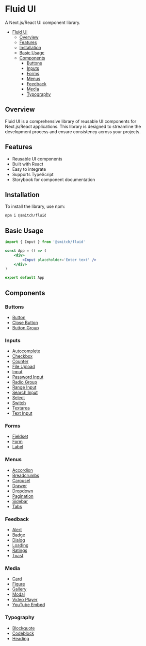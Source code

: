 # Fluid UI

A Next.js/React UI component library.

-   [Fluid UI](#fluid-ui)
    -   [Overview](#overview)
    -   [Features](#features)
    -   [Installation](#installation)
    -   [Basic Usage](#basic-usage)
    -   [Components](#components)
        -   [Buttons](#buttons)
        -   [Inputs](#inputs)
        -   [Forms](#forms)
        -   [Menus](#menus)
        -   [Feedback](#feedback)
        -   [Media](#media)
        -   [Typography](#typography)

## Overview

Fluid UI is a comprehensive library of reusable UI components for Next.js/React applications. This library is designed to streamline the development process and ensure consistency across your projects.

## Features

-   Reusable UI components
-   Built with React
-   Easy to integrate
-   Supports TypeScript
-   Storybook for component documentation

## Installation

To install the library, use npm:

```sh
npm i @smitch/fluid
```

## Basic Usage

```jsx
import { Input } from '@smitch/fluid'

const App = () => (
	<div>
		<Input placeholder='Enter text' />
	</div>
)

export default App
```

## Components

### Buttons

-   <a href='https://fluid-ui.vercel.app/?path=/docs/fluid-ui-buttons-button--docs'>Button</a>
-   <a href='https://fluid-ui.vercel.app/?path=/docs/fluid-ui-buttons-button-close-button--docs'>
    	Close Button
    </a>
-   <a href='https://fluid-ui.vercel.app/?path=/docs/fluid-ui-buttons-button-group--docs'>
    	Button Group
    </a>

### Inputs

-   <a href='https://github.com/sjmitch-git/fluent/blob/master/docs/autocomplete.md'>
    	Autocomplete
    </a>
-   <a href='https://github.com/sjmitch-git/fluent/blob/master/docs/checkbox.md'>Checkbox</a>
-   <a href='https://github.com/sjmitch-git/fluent/blob/master/docs/counter.md'>Counter</a>
-   <a href='https://github.com/sjmitch-git/fluent/blob/master/docs/fileupload.md'>File Upload</a>
-   <a href='https://github.com/sjmitch-git/fluent/blob/master/docs/input.md'>Input</a>
-   <a href='https://github.com/sjmitch-git/fluent/blob/master/docs/passwordinput.md'>
    	Password Input
    </a>
-   <a href='https://github.com/sjmitch-git/fluent/blob/master/docs/radiogroup.md'>Radio Group</a>
-   <a href='https://github.com/sjmitch-git/fluent/blob/master/docs/rangeinput.md'>Range Input</a>
-   <a href='https://github.com/sjmitch-git/fluent/blob/master/docs/searchinput.md'>Search Input</a>
-   <a href='https://github.com/sjmitch-git/fluent/blob/master/docs/select.md'>Select</a>
-   <a href='https://github.com/sjmitch-git/fluent/blob/master/docs/switch.md'>Switch</a>
-   <a href='https://github.com/sjmitch-git/fluent/blob/master/docs/textarea.md'>Textarea</a>
-   <a href='https://github.com/sjmitch-git/fluent/blob/master/docs/textinput.md'>Text Input</a>

### Forms

-   <a href='https://github.com/sjmitch-git/fluent/blob/master/docs/fieldset.md'>Fieldset</a>
-   <a href='https://github.com/sjmitch-git/fluent/blob/master/docs/form.md'>Form</a>
-   <a href='https://github.com/sjmitch-git/fluent/blob/master/docs/label.md'>Label</a>

### Menus

-   <a href='https://github.com/sjmitch-git/fluent/blob/master/docs/accordion.md'>Accordion</a>
-   <a href='https://github.com/sjmitch-git/fluent/blob/master/docs/breadcrumbs.md'>Breadcrumbs</a>
-   <a href='https://github.com/sjmitch-git/fluent/blob/master/docs/carousel.md'>Carousel</a>
-   <a href='https://github.com/sjmitch-git/fluent/blob/master/docs/drawer.md'>Drawer</a>
-   <a href='https://github.com/sjmitch-git/fluent/blob/master/docs/dropdown.md'>Dropdown</a>
-   <a href='https://github.com/sjmitch-git/fluent/blob/master/docs/pagination.md'>Pagination</a>
-   <a href='https://github.com/sjmitch-git/fluent/blob/master/docs/sidebar.md'>Sidebar</a>
-   <a href='https://github.com/sjmitch-git/fluent/blob/master/docs/tabs.md'>Tabs</a>

### Feedback

-   <a href='https://github.com/sjmitch-git/fluent/blob/master/docs/alert.md'>Alert</a>
-   <a href='https://github.com/sjmitch-git/fluent/blob/master/docs/badge.md'>Badge</a>
-   <a href='https://github.com/sjmitch-git/fluent/blob/master/docs/dialog.md'>Dialog</a>
-   <a href='https://github.com/sjmitch-git/fluent/blob/master/docs/loading.md'>Loading</a>
-   <a href='https://github.com/sjmitch-git/fluent/blob/master/docs/ratings.md'>Ratings</a>
-   <a href='https://github.com/sjmitch-git/fluent/blob/master/docs/toast.md'>Toast</a>

### Media

-   <a href='https://github.com/sjmitch-git/fluent/blob/master/docs/card.md'>Card</a>
-   <a href='https://github.com/sjmitch-git/fluent/blob/master/docs/figure.md'>Figure</a>
-   <a href='https://github.com/sjmitch-git/fluent/blob/master/docs/gallery.md'>Gallery</a>
-   <a href='https://github.com/sjmitch-git/fluent/blob/master/docs/modal.md'>Modal</a>
-   <a href='https://github.com/sjmitch-git/fluent/blob/master/docs/videoplayer.md'>Video Player</a>
-   <a href='https://github.com/sjmitch-git/fluent/blob/master/docs/youtubeembed.md'>
    	YouTube Embed
    </a>

### Typography

-   <a href='https://github.com/sjmitch-git/fluent/blob/master/docs/blockquote.md'>Blockquote</a>
-   <a href='https://github.com/sjmitch-git/fluent/blob/master/docs/codeblock.md'>Codeblock</a>
-   <a href='https://github.com/sjmitch-git/fluent/blob/master/docs/heading.md'>Heading</a>
